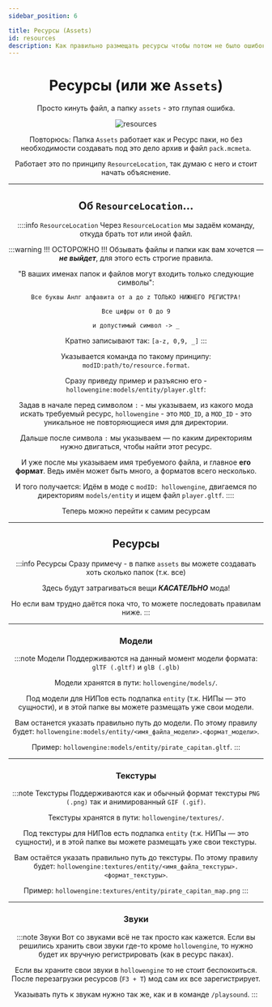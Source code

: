 ```yaml
---
sidebar_position: 6

title: Ресурсы (Assets)
id: resources
description: Как правильно размещать ресурсы чтобы потом не было ошибок
---
```



<div align="center">

# Ресурсы (или же `Assets`)

Просто кинуть файл, а папку `assets` - это глупая ошибка.

<div className="show" id="mask">

![resources](@site/static/img/doc/titles/Assets0.png)

</div>

Повторюсь: Папка `Assets` работает как и Ресурс паки, но без необходимости создавать под это дело архив и файл `pack.mcmeta`.

Работает это по принципу `ResourceLocation`, так думаю с него и стоит начать объяснение.

---

## Об `ResourceLocation`...

::::info `ResourceLocation`
Через `ResourceLocation` мы задаём команду, откуда брать тот или иной файл.

:::warning !!! ОСТОРОЖНО !!!
Обзывать файлы и папки как вам хочется — ***не выйдет***, для этого есть строгие правила.

"В ваших именах папок и файлов могут входить только следующие символы":

`Все буквы Анлг алфавита от a до z ТОЛЬКО НИЖНЕГО РЕГИСТРА!`

`Все цифры от 0 до 9`

`и допустимый символ -> _`

Кратно записывают так: `[a-z, 0,9, _]`
:::

Указывается команда по такому принципу: `modID:path/to/resource.format`.

Сразу приведу пример и разъясню его - `hollowengine:models/entity/player.gltf`:

Задав в начале перед символом `:` - мы указываем, из какого мода искать требуемый ресурс, `hollowengine` - это `MOD_ID`, а `MOD_ID` - это уникальное не повторяющиеся имя для директории.

Дальше после символа `:` мы указываем — по каким директориям нужно двигаться, чтобы найти этот ресурс.

И уже после мы указываем имя требуемого файла, и главное **его формат**. Ведь имён может быть много, а форматов всего несколько.

И того получается: Идём в моде с `modID: hollowengine`, двигаемся по директориям `models/entity` и ищем файл `player.gltf`.
::::

Теперь можно перейти к самим ресурсам

---

## Ресурсы

:::info Ресурсы
Сразу примечу - в папке `assets` вы можете создавать хоть сколько папок (т.к. все)

Здесь будут затрагиваться вещи ***КАСАТЕЛЬНО*** мода!

Но если вам трудно даётся пока что, то можете последовать правилам ниже.
:::

---

### Модели

:::note Модели
Поддерживаются на данный момент модели формата: `glTF (.gltf)` и `glB (.glb)`

Модели хранятся в пути: `hollowengine/models/`.

Под модели для НИПов есть подпапка `entity` (т.к. НИПы — это сущности), и в этой папке вы можете размещать уже свои модели.

Вам останется указать правильно путь до модели. По этому правилу будет: `hollowengine:models/entity/<имя_файла_модели>.<формат_модели>`.

Пример: `hollowengine:models/entity/pirate_capitan.gltf`.
:::

---

### Текстуры

:::note Текстуры
Поддерживаются как и обычный формат текстуры `PNG (.png)` так и анимированный `GIF (.gif)`.

Текстуры хранятся в пути: `hollowengine/textures/`.

Под текстуры для НИПов есть подпапка `entity` (т.к. НИПы — это сущности), и в этой папке вы можете размещать уже свои текстуры.

Вам остаётся указать правильно путь до текстуры. По этому правилу будет: `hollowengine:textures/entity/<имя_файла_текстуры>.<формат_текстуры>`.

Пример: `hollowengine:textures/entity/pirate_capitan_map.png`
:::

---

### Звуки

:::note Звуки
Вот со звуками всё не так просто как кажется. Если вы решились хранить свои звуки где-то кроме `hollowengine`, то нужно будет их вручную регистрировать (как в ресурс паках).

Если вы храните свои звуки в `hollowengine` то не стоит беспокоиться. После перезагрузки ресурсов (`F3 + T`) мод сам их все зарегистрирует.

Указывать путь к звукам нужно так же, как и в команде `/playsound`.
:::
</div>